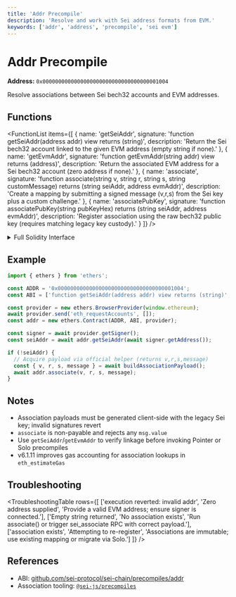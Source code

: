 ```yaml
---
title: 'Addr Precompile'
description: 'Resolve and work with Sei address formats from EVM.'
keywords: ['addr', 'address', 'precompile', 'sei evm']
---
```



# Addr Precompile

**Address:** `0x0000000000000000000000000000000000001004`

Resolve associations between Sei bech32 accounts and EVM addresses.

## Functions

<FunctionList
  items={[
    {
      name: 'getSeiAddr',
      signature: 'function getSeiAddr(address addr) view returns (string)',
      description: 'Return the Sei bech32 account linked to the given EVM address (empty string if none).'
    },
    {
      name: 'getEvmAddr',
      signature: 'function getEvmAddr(string addr) view returns (address)',
      description: 'Return the associated EVM address for a Sei bech32 account (zero address if none).'
    },
    {
      name: 'associate',
      signature: 'function associate(string v, string r, string s, string customMessage) returns (string seiAddr, address evmAddr)',
      description: 'Create a mapping by submitting a signed message (v,r,s) from the Sei key plus a custom challenge.'
    },
    {
      name: 'associatePubKey',
      signature: 'function associatePubKey(string pubKeyHex) returns (string seiAddr, address evmAddr)',
      description: 'Register association using the raw bech32 public key (requires matching legacy key custody).'
    }
  ]}
/>

<details>
<summary>Full Solidity Interface</summary>

```solidity copy
interface IAddrPrecompile {
  function getSeiAddr(address addr) external view returns (string memory response);
  function getEvmAddr(string memory addr) external view returns (address response);
  function associate(string memory v, string memory r, string memory s, string memory customMessage) external returns (string memory seiAddr, address evmAddr);
  function associatePubKey(string memory pubKeyHex) external returns (string memory seiAddr, address evmAddr);
}
```

</details>

## Example

```typescript copy
import { ethers } from 'ethers';

const ADDR = '0x0000000000000000000000000000000000001004';
const ABI = ['function getSeiAddr(address addr) view returns (string)', 'function associate(string v, string r, string s, string customMessage) returns (string seiAddr, address evmAddr)'];

const provider = new ethers.BrowserProvider(window.ethereum);
await provider.send('eth_requestAccounts', []);
const addr = new ethers.Contract(ADDR, ABI, provider);

const signer = await provider.getSigner();
const seiAddr = await addr.getSeiAddr(await signer.getAddress());

if (!seiAddr) {
  // Acquire payload via official helper (returns v,r,s,message)
  const { v, r, s, message } = await buildAssociationPayload();
  await addr.associate(v, r, s, message);
}
```

## Notes

- Association payloads must be generated client-side with the legacy Sei key; invalid signatures revert
- `associate` is non-payable and rejects any `msg.value`
- Use `getSeiAddr`/`getEvmAddr` to verify linkage before invoking Pointer or Solo precompiles
- v6.1.11 improves gas accounting for association lookups in `eth_estimateGas`

## Troubleshooting

<TroubleshootingTable
  rows={[
    ['execution reverted: invalid addr', 'Zero address supplied', 'Provide a valid EVM address; ensure signer is connected.'],
    ['Empty string returned', 'No association exists', 'Run associate() or trigger sei_associate RPC with correct payload.'],
    ['association exists', 'Attempting to re-register', 'Associations are immutable; use existing mapping or migrate via Solo.']
  ]}
/>

## References

- ABI: [github.com/sei-protocol/sei-chain/precompiles/addr](https://github.com/sei-protocol/sei-chain/tree/main/precompiles/addr)
- Association tooling: [`@sei-js/precompiles`](https://www.npmjs.com/package/@sei-js/precompiles)
